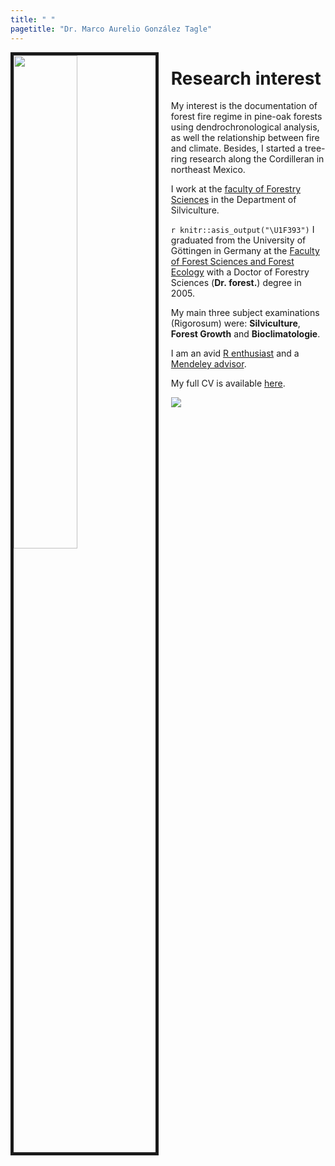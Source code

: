 ```yaml
---
title: " "
pagetitle: "Dr. Marco Aurelio González Tagle"
---
```



<link rel="stylesheet" href="styles.css" type="text/css">

<img src="images/Marco_Suiza.jpg" style="width:45%; border:5px solid; margin-right: 20px" align="left">

# Research interest
My interest is the documentation of forest fire regime in pine-oak forests using dendrochronological analysis, as well the relationship between fire and climate. Besides, I started a tree-ring research along the Cordilleran in northeast Mexico.


I work at the [faculty of Forestry Sciences](http://www.fcf.uanl.mx/) in the Department of Silviculture. 

 
`r knitr::asis_output("\U1F393")` I graduated from the University of Göttingen in Germany at the [Faculty of Forest Sciences and Forest Ecology](https://uni-goettingen.de/en/19852.html) with a Doctor of Forestry Sciences (__Dr. forest.__) degree in 2005. 

My main three subject examinations  (Rigorosum) were: __Silviculture__, __Forest Growth__ and __Bioclimatologie__.

I am an avid [R enthusiast](https://rpubs.com/mgtagle-73) and a [Mendeley advisor](https://www.mendeley.com/profiles/marco-aurelio-gonzalez-tagle/). 

My full CV is available [here]().


<a href="https://hits.seeyoufarm.com"><img src="https://hits.seeyoufarm.com/api/count/incr/badge.svg?url=https%3A%2F%2Fmgtagle.github.io%2Findex.html&count_bg=%2379C83D&title_bg=%23555555&icon=gumtree.svg&icon_color=%23E7E7E7&title=hits&edge_flat=false"/></a>